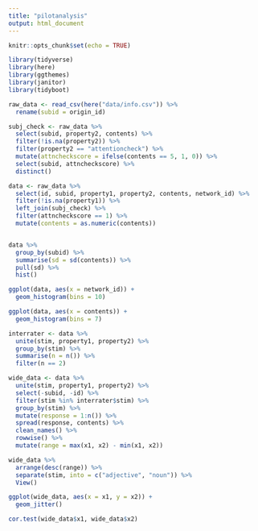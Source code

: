 ```yaml
---
title: "pilotanalysis"
output: html_document
---
```


```r
knitr::opts_chunk$set(echo = TRUE)

library(tidyverse)
library(here)
library(ggthemes)
library(janitor)
library(tidyboot)
```

```r

raw_data <- read_csv(here("data/info.csv")) %>%
  rename(subid = origin_id)

subj_check <- raw_data %>%
  select(subid, property2, contents) %>%
  filter(!is.na(property2)) %>%
  filter(property2 == "attentioncheck") %>%
  mutate(attncheckscore = ifelse(contents == 5, 1, 0)) %>%
  select(subid, attncheckscore) %>%
  distinct()

data <- raw_data %>%
  select(id, subid, property1, property2, contents, network_id) %>%
  filter(!is.na(property1)) %>%
  left_join(subj_check) %>%
  filter(attncheckscore == 1) %>%
  mutate(contents = as.numeric(contents))


data %>%
  group_by(subid) %>%
  summarise(sd = sd(contents)) %>%
  pull(sd) %>%
  hist()

ggplot(data, aes(x = network_id)) +
  geom_histogram(bins = 10)

ggplot(data, aes(x = contents)) +
  geom_histogram(bins = 7)

interrater <- data %>%
  unite(stim, property1, property2) %>%
  group_by(stim) %>%
  summarise(n = n()) %>%
  filter(n == 2)

wide_data <- data %>%
  unite(stim, property1, property2) %>%
  select(-subid, -id) %>%
  filter(stim %in% interrater$stim) %>%
  group_by(stim) %>%
  mutate(response = 1:n()) %>%
  spread(response, contents) %>%
  clean_names() %>%
  rowwise() %>%
  mutate(range = max(x1, x2) - min(x1, x2))

wide_data %>%
  arrange(desc(range)) %>%
  separate(stim, into = c("adjective", "noun")) %>% 
  View()

ggplot(wide_data, aes(x = x1, y = x2)) + 
  geom_jitter()

cor.test(wide_data$x1, wide_data$x2)
```


